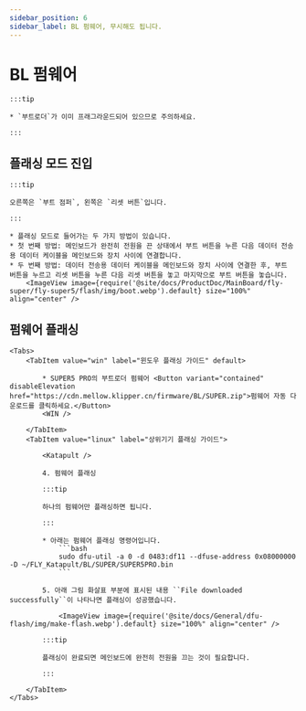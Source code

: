 ```yaml
---
sidebar_position: 6
sidebar_label: BL 펌웨어, 무시해도 됩니다.
---
```



# BL 펌웨어

    :::tip

    * `부트로더`가 이미 프래그라운드되어 있으므로 주의하세요.

    :::

## 플래싱 모드 진입

    :::tip

    오른쪽은 `부트 점퍼`, 왼쪽은 `리셋 버튼`입니다.

    :::

    * 플래싱 모드로 들어가는 두 가지 방법이 있습니다.
    * 첫 번째 방법: 메인보드가 완전히 전원을 끈 상태에서 부트 버튼을 누른 다음 데이터 전송용 데이터 케이블을 메인보드와 장치 사이에 연결합니다.
    * 두 번째 방법: 데이터 전송용 데이터 케이블을 메인보드와 장치 사이에 연결한 후, 부트 버튼을 누르고 리셋 버튼을 누른 다음 리셋 버튼을 놓고 마지막으로 부트 버튼을 놓습니다.
        <ImageView image={require('@site/docs/ProductDoc/MainBoard/fly-super/fly-super5/flash/img/boot.webp').default} size="100%" align="center" />

## 펌웨어 플래싱

    <Tabs>
        <TabItem value="win" label="윈도우 플래싱 가이드" default>

            * SUPER5 PRO의 부트로더 펌웨어 <Button variant="contained" disableElevation href="https://cdn.mellow.klipper.cn/firmware/BL/SUPER.zip">펌웨어 자동 다운로드를 클릭하세요.</Button>
            <WIN />
            
        </TabItem>
        <TabItem value="linux" label="상위기기 플래싱 가이드">
            
            <Katapult />

            4. 펌웨어 플래싱

            :::tip

            하나의 펌웨어만 플래싱하면 됩니다.

            :::

            * 아래는 펌웨어 플래싱 명령어입니다.
                ```bash
                sudo dfu-util -a 0 -d 0483:df11 --dfuse-address 0x08000000 -D ~/FLY_Katapult/BL/SUPER/SUPER5PRO.bin
                ```

            5. 아래 그림 화살표 부분에 표시된 내용 ``File downloaded successfully``이 나타나면 플래싱이 성공했습니다.

                <ImageView image={require('@site/docs/General/dfu-flash/img/make-flash.webp').default} size="100%" align="center" />

            :::tip

            플래싱이 완료되면 메인보드에 완전히 전원을 끄는 것이 필요합니다.

            :::

        </TabItem>
    </Tabs>